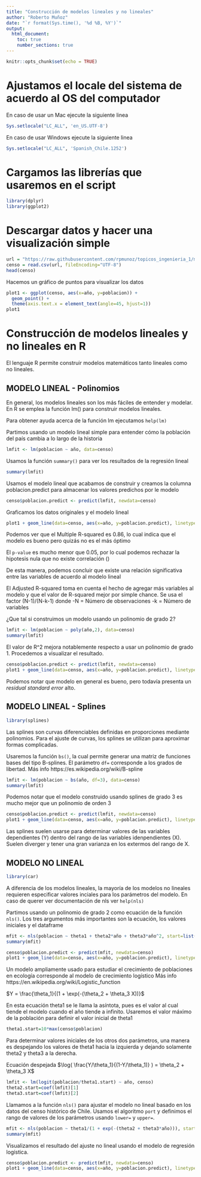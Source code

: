 ```yaml
---
title: "Construcción de modelos lineales y no lineales"
author: "Roberto Muñoz"
date: "`r format(Sys.time(), '%d %B, %Y')`"
output: 
  html_document:
    toc: true
    number_sections: true
---
```


```r
knitr::opts_chunk$set(echo = TRUE)
```

# Ajustamos el locale del sistema de acuerdo al OS del computador
En caso de usar un Mac ejecute la siguiente linea
```r
Sys.setlocale("LC_ALL", 'en_US.UTF-8')
```

En caso de usar Windows ejecute la siguiente linea
```r
Sys.setlocale("LC_ALL", 'Spanish_Chile.1252')
```

# Cargamos las librerías que usaremos en el script
```r
library(dplyr)
library(ggplot2)
```

# Descargar datos y hacer una visualización simple

```r
url = "https://raw.githubusercontent.com/rpmunoz/topicos_ingenieria_1/master/clase_7/data/censo_chile.csv"
censo = read.csv(url, fileEncoding="UTF-8")
head(censo)
```

Hacemos un gráfico de puntos para visualizar los datos
```r
plot1 <- ggplot(censo, aes(x=año, y=poblacion)) +
  geom_point() +
  theme(axis.text.x = element_text(angle=45, hjust=1))
plot1
```

# Construcción de modelos lineales y no lineales en R

El lenguaje R permite construir modelos matemáticos tanto lineales como no lineales.

## MODELO LINEAL - Polinomios

En general, los modelos lineales son los más fáciles de entender y modelar. En R se emplea la función lm() para construir modelos lineales.

Para obtener ayuda acerca de la función lm ejecutamos `help(lm)`

Partimos usando un modelo lineal simple para entender cómo la población del país cambia a lo largo de la historia
```r
lmfit <- lm(poblacion ~ año, data=censo)
```

Usamos la función `summary()` para ver los resultados de la regresión lineal
```r
summary(lmfit)
```

Usamos el modelo lineal que acabamos de construir y creamos la columna poblacion.predict para almacenar los valores predichos por le modelo
```r
censo$poblacion.predict <- predict(lmfit, newdata=censo)
```

Graficamos los datos originales y el modelo lineal
```r
plot1 + geom_line(data=censo, aes(x=año, y=poblacion.predict), linetype="dashed", color="red")
```

Podemos ver que el Multiple R-squared es 0.86, lo cual indica que el modelo es bueno pero quizás no es el más óptimo

El `p-value` es mucho menor que 0.05, por lo cual podemos rechazar la hipotesis nula que no existe correlación (\beta=0)

De esta manera, podemos concluir que existe una relación significativa entre las variables de acuerdo al modelo lineal

El Adjusted R-squared toma en cuenta el hecho de agregar más variables al modelo y que el valor de R-squared mejor por simple chance. Se usa el factor (N-1)/(N-k-1) donde
-N = Número de observaciones
-k = Número de variables

¿Que tal si construimos un modelo usando un polinomio de grado 2?
```r
lmfit <- lm(poblacion ~ poly(año,2), data=censo)
summary(lmfit)
```

El valor de R^2 mejora notablemente respecto a usar un polinomio de grado 1. Procedemos a visualizar el resultado.
```r
censo$poblacion.predict <- predict(lmfit, newdata=censo)
plot1 + geom_line(data=censo, aes(x=año, y=poblacion.predict), linetype="dashed", color="red")
```

Podemos notar que modelo en general es bueno, pero todavía presenta un *residual standard error* alto.

## MODELO LINEAL - Splines

```r
library(splines)
```

Las splines son curvas diferenciables definidas en proporciones mediante polinomios. Para el ajuste de curvas, los splines se utilizan para aproximar formas complicadas.

Usaremos la función `bs()`, la cual permite generar una matriz de funciones bases del tipo B-splines. El parámetro `df=` corresponde a los grados de libertad. Más info https://es.wikipedia.org/wiki/B-spline

```r
lmfit <- lm(poblacion ~ bs(año, df=3), data=censo)
summary(lmfit)
```

Podemos notar que el modelo construido usando splines de grado 3 es mucho mejor que un polinomio de orden 3

```r
censo$poblacion.predict <- predict(lmfit, newdata=censo)
plot1 + geom_line(data=censo, aes(x=año, y=poblacion.predict), linetype="dashed", color="red")
```

Las splines suelen usarse para determinar valores de las variables dependientes (Y) dentro del rango de las variables idenpendientes (X). Suelen diverger y tener una gran varianza en los extermos del rango de X.

## MODELO NO LINEAL

```r
library(car)
```

A diferencia de los modelos lineales, la mayoría de los modelos no lineales requieren especificar valores inciales para los parámetros del modelo. En caso de querer ver documentación de nls ver `help(nls)`

Partimos usando un polinomio de grado 2 como ecuación de la función `nls()`. Los tres argumentos más importantes son la ecuación, los valores iniciales y el dataframe

```r
mfit <- nls(poblacion ~ theta1 + theta2*año + theta3*año^2, start=list(theta1=5e6, theta2=15e6, theta3=5e6), data=censo)
summary(mfit)
```

```r
censo$poblacion.predict <- predict(mfit, newdata=censo)
plot1 + geom_line(data=censo, aes(x=año, y=poblacion.predict), linetype="dashed", color="red")
```

Un modelo ampliamente usado para estudiar el crecimiento de poblaciones en ecología corresponde al modelo de crecimiento logístico
Más info https://en.wikipedia.org/wiki/Logistic_function

$Y = \frac{\theta_1}{(1 + \exp(-(\theta_2 + \theta_3 X))}$

En esta ecuación theta1 se le llama la asíntota, pues es el valor al cual tiende el modelo cuando el año tiende a infinito. Usaremos el valor máximo de la población para definir el valor inicial de theta1 
```r
theta1.start=10*max(censo$poblacion)
```

Para determinar valores iniciales de los otros dos parámetros, una manera es despejando los valores de theta1 hacia la izquierda y dejando solamente theta2 y theta3 a la derecha.

Ecuación despejada
$\log( \frac{Y/\theta_1}{(1-Y/\theta_1)} ) = \theta_2 + \theta_3 X$
```r
lmfit <- lm(logit(poblacion/theta1.start) ~ año, censo)
theta2.start=coef(lmfit)[1]
theta3.start=coef(lmfit)[2]
```

Llamamos a la función `nls()` para ajustar el modelo no lineal basado en los datos del censo histórico de Chile. Usamos el algoritmo `port` y definimos el rango de valores de los parámetros usando `lower=` y `upper=`.
```r
mfit <- nls(poblacion ~ theta1/(1 + exp(-(theta2 + theta3*año))), start=list(theta1=theta1.start, theta2=theta2.start, theta3=theta3.start), data=censo, control = list(maxiter = 100), algorithm="port", lower=c(theta1.start/10,-Inf,-Inf), upper=c(theta1.start*10.,Inf, Inf))
summary(mfit)
```

Visualizamos el resultado del ajuste no lineal usando el modelo de regresión logística.
```r
censo$poblacion.predict <- predict(mfit, newdata=censo)
plot1 + geom_line(data=censo, aes(x=año, y=poblacion.predict), linetype="dashed", color="red")
```

